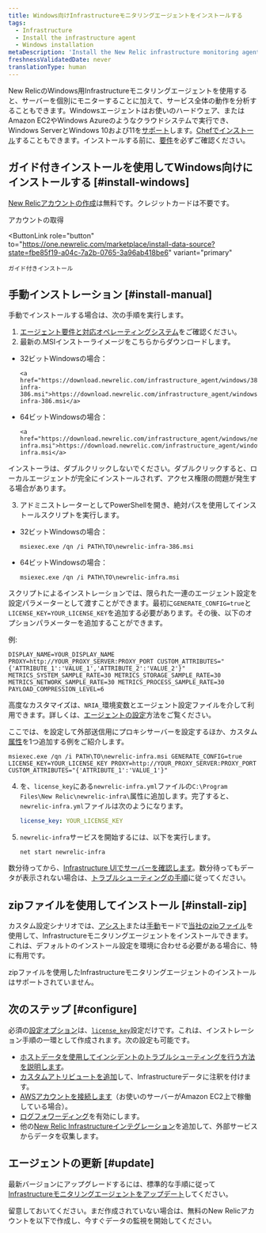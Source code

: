 ```yaml
---
title: Windows向けInfrastructureモニタリングエージェントをインストールする
tags:
  - Infrastructure
  - Install the infrastructure agent
  - Windows installation
metaDescription: 'Install the New Relic infrastructure monitoring agent for Windows with a simple headless MSI, and do basic configuration.'
freshnessValidatedDate: never
translationType: human
---
```


New RelicのWindows用Infrastructureモニタリングエージェントを使用すると、サーバーを個別にモニターすることに加えて、サービス全体の動作を分析することもできます。Windowsエージェントはお使いのハードウェア、またはAmazon EC2やWindows Azureのようなクラウドシステムで実行でき、Windows ServerとWindows 10および11を[サポート](/docs/infrastructure/install-infrastructure-agent/get-started/requirements-infrastructure-agent)します。[Chefでインストール](/docs/infrastructure/new-relic-infrastructure/config-management-tools/configure-new-relic-infrastructure-using-chef)することもできます。インストールする前に、[要件](/docs/infrastructure/new-relic-infrastructure/getting-started/compatibility-requirements-new-relic-infrastructurets)を必ずご確認ください。

## ガイド付きインストールを使用してWindows向けにインストールする [#install-windows]

[New Relicアカウントの作成](https://newrelic.com/signup)は無料です。クレジットカードは不要です。

<ButtonGroup>
  <ButtonLink
    role="button"
    to="https://newrelic.com/signup"
    variant="primary"
  >
    アカウントの取得
  </ButtonLink>

  <ButtonLink
    role="button"
    to="https://one.newrelic.com/marketplace/install-data-source?state=fbe85f19-a04c-7a2b-0765-3a96ab418be6"
    variant="primary"
  >
    ガイド付きインストール
  </ButtonLink>
</ButtonGroup>

## 手動インストレーション [#install-manual]

手動でインストールする場合は、次の手順を実行します。

1. [エージェント要件と対応オペレーティングシステム](/docs/infrastructure/new-relic-infrastructure/getting-started/compatibility-requirements-new-relic-infrastructure)をご確認ください。
2. 最新の.MSIインストーライメージをこちらからダウンロードします。

* 32ビットWindowsの場合：

  ```
  <a href="https://download.newrelic.com/infrastructure_agent/windows/386/newrelic-infra-386.msi">https://download.newrelic.com/infrastructure_agent/windows/386/newrelic-infra-386.msi</a>​
  ```

* 64ビットWindowsの場合：

  ```
  <a href="https://download.newrelic.com/infrastructure_agent/windows/newrelic-infra.msi">https://download.newrelic.com/infrastructure_agent/windows/newrelic-infra.msi</a>
  ```

<Callout variant="important">
  インストーラは、ダブルクリックしないでください。ダブルクリックすると、ローカルエージェントが完全にインストールされず、アクセス権限の問題が発生する場合があります。
</Callout>

3. アドミニストレーターとしてPowerShellを開き、絶対パスを使用してインストールスクリプトを実行します。

* 32ビットWindowsの場合：

  ```shell
  msiexec.exe /qn /i PATH\TO\newrelic-infra-386.msi
  ```

* 64ビットWindowsの場合：

  ```shell
  msiexec.exe /qn /i PATH\TO\newrelic-infra.msi
  ```

スクリプトによるインストレーションでは、限られた一連のエージェント設定を設定パラメーターとして渡すことができます。最初に`GENERATE_CONFIG=true`と`LICENSE_KEY=YOUR_LICENSE_KEY`を追加する必要があります。その後、以下のオプションパラメーターを追加することができます。

例:

```shell
DISPLAY_NAME=YOUR_DISPLAY_NAME PROXY=http://YOUR_PROXY_SERVER:PROXY_PORT CUSTOM_ATTRIBUTES="{'ATTRIBUTE_1':'VALUE_1','ATTRIBUTE_2':'VALUE_2'}" METRICS_SYSTEM_SAMPLE_RATE=30 METRICS_STORAGE_SAMPLE_RATE=30 METRICS_NETWORK_SAMPLE_RATE=30 METRICS_PROCESS_SAMPLE_RATE=30 PAYLOAD_COMPRESSION_LEVEL=6
```

高度なカスタマイズは、`NRIA_`環境変数とエージェント設定ファイルを介して利用できます。詳しくは、[エージェントの設定](/docs/infrastructure/install-infrastructure-agent/configuration/configure-infrastructure-agent/)方法をご覧ください。

ここでは、<InlinePopover type="licenseKey"/>を設定して外部送信用にプロキシサーバーを設定するほか、カスタム[属性](/docs/using-new-relic/welcome-new-relic/get-started/glossary#attribute)を1つ追加する例をご紹介します。

```shell
msiexec.exe /qn /i PATH\TO\newrelic-infra.msi GENERATE_CONFIG=true LICENSE_KEY=YOUR_LICENSE_KEY PROXY=http://YOUR_PROXY_SERVER:PROXY_PORT CUSTOM_ATTRIBUTES="{'ATTRIBUTE_1':'VALUE_1'}"
```

4. <InlinePopover type="licenseKey"/>を、`license_key`にある`newrelic-infra.yml`ファイルの`C:\Program Files\New Relic\newrelic-infra\`属性に追加します。完了すると、`newrelic-infra.yml`ファイルは次のようになります。

   ```yml
   license_key: YOUR_LICENSE_KEY
   ```

5. `newrelic-infra`サービスを開始するには、以下を実行します。

   ```shell
   net start newrelic-infra
   ```

数分待ってから、[Infrastructure UIでサーバーを確認します](/docs/infrastructure/infrastructure-ui-pages/infra-ui-overview)。数分待ってもデータが表示されない場合は、[トラブルシューティングの手順](/docs/infrastructure/new-relic-infrastructure/troubleshooting/no-data-appears-infrastructure)に従ってください。

## zipファイルを使用してインストール [#install-zip]

カスタム設定シナリオでは、[アシスト](https://download.newrelic.com/infrastructure_agent/binaries/windows/)または[手動](/docs/infrastructure/install-configure-infrastructure/windows-installation/assisted-install-infrastructure-windows)モードで[当社のzipファイル](/docs/infrastructure/install-configure-infrastructure/windows-installation/manual-install-infrastructure-windows)を使用して、Infrastructureモニタリングエージェントをインストールできます。これは、デフォルトのインストール設定を環境に合わせる必要がある場合に、特に有用です。

<Callout variant="caution">
  zipファイルを使用したInfrastructureモニタリングエージェントのインストールはサポートされていません。
</Callout>

<InstallFeedback/>

## 次のステップ [#configure]

必須の[設定オプション](/docs/infrastructure/install-configure-infrastructure/configuration/configure-infrastructure-agent)は、[`license_key`](/docs/Infrastructure-configure-your-agent#conf-license_key)設定だけです。これは、インストレーション手順の一環として作成されます。次の設定も可能です。

* [ホストデータを使用してインシデントのトラブルシューティングを行う方法を説明します](/docs/tutorial-troubleshoot-infra-hosts/diagnose-app-infra-data)。
* [カスタムアトリビュートを追加](/docs/Infrastructure-configure-your-agent#conf-custom_attributes)して、Infrastructureデータに注釈を付けます。
* [AWSアカウントを接続します](/docs/infrastructure-amazon-aws-ec2-integration#connect)（お使いのサーバーがAmazon EC2上で稼働している場合）。
* [ログフォワーディング](/docs/logs/enable-new-relic-logs/1-enable-logs/forward-your-logs-using-new-relic-infrastructure-agent)を有効にします。
* 他の[New Relic Infrastructureインテグレーション](/docs/infrastructure/integrations-getting-started/getting-started/introduction-infrastructure-integrations)を追加して、外部サービスからデータを収集します。

## エージェントの更新 [#update]

最新バージョンにアップグレードするには、標準的な手順に従って[Infrastructureモニタリングエージェントをアップデート](/docs/infrastructure/new-relic-infrastructure/installation/update-infrastructure-agent)してください。

留意しておいてください。まだ作成されていない場合は、無料のNew Relicアカウントを以下で作成し、今すぐデータの監視を開始してください。

<InlineSignup/>